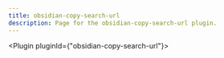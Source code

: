 ---
title: obsidian-copy-search-url
description: Page for the obsidian-copy-search-url plugin.
---


<Plugin pluginId={"obsidian-copy-search-url"}></Plugin>